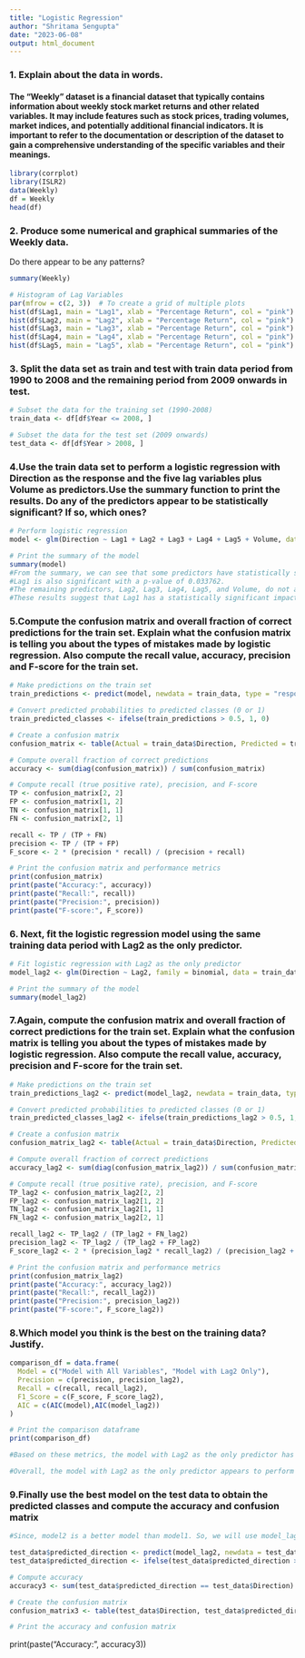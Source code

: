 ```yaml
---
title: "Logistic Regression"
author: "Shritama Sengupta"
date: "2023-06-08"
output: html_document
---
```


### 1. Explain about the data in words.
#### The "Weekly" dataset is a financial dataset that typically contains information about weekly stock market returns and other related variables. It may include features such as stock prices, trading volumes, market indices, and potentially additional financial indicators. It is important to refer to the documentation or description of the dataset to gain a comprehensive understanding of the specific variables and their meanings.
```r
library(corrplot)
library(ISLR2)
data(Weekly)
df = Weekly
head(df)
```

### 2. Produce some numerical and graphical summaries of the Weekly data.
Do there appear to be any patterns?
```r
summary(Weekly)
```

```r

# Histogram of Lag Variables
par(mfrow = c(2, 3))  # To create a grid of multiple plots
hist(df$Lag1, main = "Lag1", xlab = "Percentage Return", col = "pink")
hist(df$Lag2, main = "Lag2", xlab = "Percentage Return", col = "pink")
hist(df$Lag3, main = "Lag3", xlab = "Percentage Return", col = "pink")
hist(df$Lag4, main = "Lag4", xlab = "Percentage Return", col = "pink")
hist(df$Lag5, main = "Lag5", xlab = "Percentage Return", col = "pink")

```

### 3. Split the data set as train and test with train data period from 1990 to 2008 and the remaining period from 2009 onwards in test.
```r

# Subset the data for the training set (1990-2008)
train_data <- df[df$Year <= 2008, ]

# Subset the data for the test set (2009 onwards)
test_data <- df[df$Year > 2008, ]
```

### 4.Use the train data set to perform a logistic regression with Direction as the response and the five lag variables plus Volume as predictors.Use the summary function to print the results. Do any of the predictors appear to be statistically significant? If so, which ones?
```r

# Perform logistic regression
model <- glm(Direction ~ Lag1 + Lag2 + Lag3 + Lag4 + Lag5 + Volume, data = train_data, family = binomial)

# Print the summary of the model
summary(model)
#From the summary, we can see that some predictors have statistically significant effects on the response variable (Direction) at a significance level of 0.05:The intercept term (Intercept) has a significant effect with a p-value of 0.000415.
#Lag1 is also significant with a p-value of 0.033762.
#The remaining predictors, Lag2, Lag3, Lag4, Lag5, and Volume, do not appear to be statistically significant as their p-values are greater than 0.05.
#These results suggest that Lag1 has a statistically significant impact on the direction of the stock market, while the other lag variables and volume do not have a significant effect in this logistic regression model.

```

### 5.Compute the confusion matrix and overall fraction of correct predictions for the train set. Explain what the confusion matrix is telling you about the types of mistakes made by logistic regression. Also compute the recall value, accuracy, precision and F-score for the train set.

```r

# Make predictions on the train set
train_predictions <- predict(model, newdata = train_data, type = "response")

# Convert predicted probabilities to predicted classes (0 or 1)
train_predicted_classes <- ifelse(train_predictions > 0.5, 1, 0)

# Create a confusion matrix
confusion_matrix <- table(Actual = train_data$Direction, Predicted = train_predicted_classes)

# Compute overall fraction of correct predictions
accuracy <- sum(diag(confusion_matrix)) / sum(confusion_matrix)

# Compute recall (true positive rate), precision, and F-score
TP <- confusion_matrix[2, 2]
FP <- confusion_matrix[1, 2]
TN <- confusion_matrix[1, 1]
FN <- confusion_matrix[2, 1]

recall <- TP / (TP + FN)
precision <- TP / (TP + FP)
F_score <- 2 * (precision * recall) / (precision + recall)

# Print the confusion matrix and performance metrics
print(confusion_matrix)
print(paste("Accuracy:", accuracy))
print(paste("Recall:", recall))
print(paste("Precision:", precision))
print(paste("F-score:", F_score))
```

### 6. Next, fit the logistic regression model using the same training data period with Lag2 as the only predictor.
```r

# Fit logistic regression with Lag2 as the only predictor
model_lag2 <- glm(Direction ~ Lag2, family = binomial, data = train_data)

# Print the summary of the model
summary(model_lag2)

```

### 7.Again, compute the confusion matrix and overall fraction of correct predictions for the train set. Explain what the confusion matrix is telling you about the types of mistakes made by logistic regression. Also compute the recall value, accuracy, precision and F-score for the train set.

```r
# Make predictions on the train set
train_predictions_lag2 <- predict(model_lag2, newdata = train_data, type = "response")

# Convert predicted probabilities to predicted classes (0 or 1)
train_predicted_classes_lag2 <- ifelse(train_predictions_lag2 > 0.5, 1, 0)

# Create a confusion matrix
confusion_matrix_lag2 <- table(Actual = train_data$Direction, Predicted = train_predicted_classes_lag2)

# Compute overall fraction of correct predictions
accuracy_lag2 <- sum(diag(confusion_matrix_lag2)) / sum(confusion_matrix_lag2)

# Compute recall (true positive rate), precision, and F-score
TP_lag2 <- confusion_matrix_lag2[2, 2]
FP_lag2 <- confusion_matrix_lag2[1, 2]
TN_lag2 <- confusion_matrix_lag2[1, 1]
FN_lag2 <- confusion_matrix_lag2[2, 1]

recall_lag2 <- TP_lag2 / (TP_lag2 + FN_lag2)
precision_lag2 <- TP_lag2 / (TP_lag2 + FP_lag2)
F_score_lag2 <- 2 * (precision_lag2 * recall_lag2) / (precision_lag2 + recall_lag2)

# Print the confusion matrix and performance metrics
print(confusion_matrix_lag2)
print(paste("Accuracy:", accuracy_lag2))
print(paste("Recall:", recall_lag2))
print(paste("Precision:", precision_lag2))
print(paste("F-score:", F_score_lag2))

```

### 8.Which model you think is the best on the training data? Justify.

```r
comparison_df = data.frame(
  Model = c("Model with All Variables", "Model with Lag2 Only"),
  Precision = c(precision, precision_lag2),  
  Recall = c(recall, recall_lag2),  
  F1_Score = c(F_score, F_score_lag2),
  AIC = c(AIC(model),AIC(model_lag2))
)

# Print the comparison dataframe
print(comparison_df)

#Based on these metrics, the model with Lag2 as the only predictor has a higher recall value, indicating a better ability to correctly identify positive cases. However, the model with all variables has a slightly higher precision and F1-score. The AIC value is slightly lower for the model with Lag2 only, suggesting better model fit.

#Overall, the model with Lag2 as the only predictor appears to perform slightly better in terms of recall, while the model with all variables has a slightly higher precision and F1-score
```

### 9.Finally use the best model on the test data to obtain the predicted classes and compute the accuracy and confusion matrix
```r

#Since, model2 is a better model than model1. So, we will use model_lag2 for this analysis.

test_data$predicted_direction <- predict(model_lag2, newdata = test_data, type = "response")
test_data$predicted_direction <- ifelse(test_data$predicted_direction > 0.5, "Up", "Down")

# Compute accuracy
accuracy3 <- sum(test_data$predicted_direction == test_data$Direction) / nrow(test_data)

# Create the confusion matrix
confusion_matrix3 <- table(test_data$Direction, test_data$predicted_direction)

# Print the accuracy and confusion matrix
```

print(paste("Accuracy:", accuracy3))